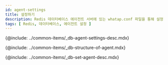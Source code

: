 ```yaml
---
id: agent-settings
title: 설정하기
description: Redis 데이터베이스 에이전트 서버에 있는 whatap.conf 파일을 통해 설정할 수 있는 옵션에 대해 알아봅니다.
tags: [ Redis, 데이터베이스, 에이전트 설정 ]
---
```


{@include: ../common-items/_db-agent-settings-desc.mdx} 

<!-- 에이전트 구성-->
{@include: ../common-items/_db-structure-of-agent.mdx} 

<!-- 에이전트 설정-->
{@include: ../common-items/_db-set-agent-desc.mdx}

<DocCardList/>